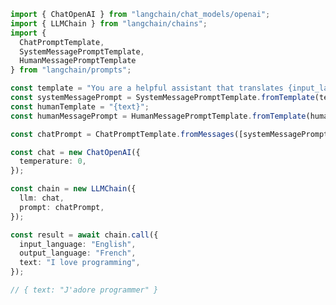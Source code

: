 ```typescript
import { ChatOpenAI } from "langchain/chat_models/openai";
import { LLMChain } from "langchain/chains";
import {
  ChatPromptTemplate,
  SystemMessagePromptTemplate,
  HumanMessagePromptTemplate
} from "langchain/prompts";

const template = "You are a helpful assistant that translates {input_language} to {output_language}.";
const systemMessagePrompt = SystemMessagePromptTemplate.fromTemplate(template);
const humanTemplate = "{text}";
const humanMessagePrompt = HumanMessagePromptTemplate.fromTemplate(humanTemplate);

const chatPrompt = ChatPromptTemplate.fromMessages([systemMessagePrompt, humanMessagePrompt]);

const chat = new ChatOpenAI({
  temperature: 0,
});

const chain = new LLMChain({
  llm: chat,
  prompt: chatPrompt,
});

const result = await chain.call({
  input_language: "English",
  output_language: "French",
  text: "I love programming",
});
```
```typescript
// { text: "J'adore programmer" }
```
